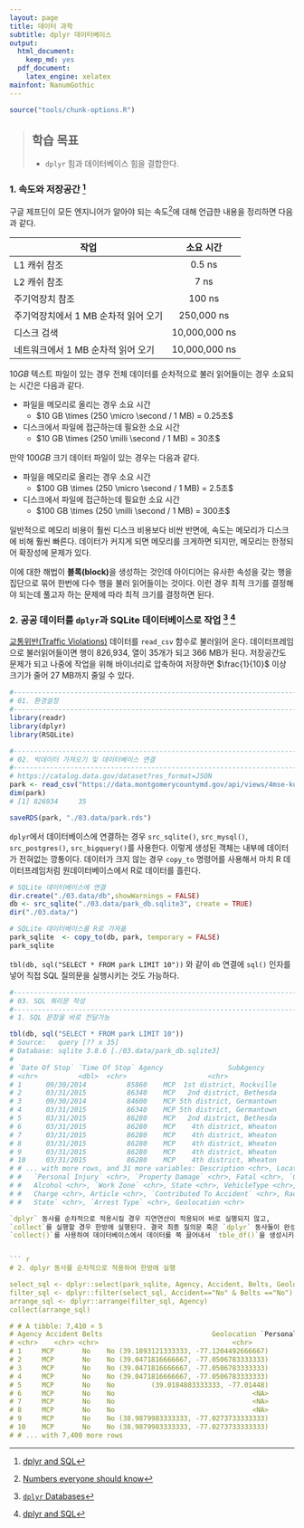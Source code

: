 ```yaml
---
layout: page
title: 데이터 과학
subtitle: dplyr 데이터베이스
output:
  html_document: 
    keep_md: yes
  pdf_document:
    latex_engine: xelatex
mainfont: NanumGothic
---
```



```r
source("tools/chunk-options.R")
```
> ## 학습 목표 {.objectives}
>
> * `dplyr` 힘과 데이터베이스 힘을 결합한다.

### 1. 속도와 저장공간 [^duke-dplyr-sql]

[^duke-dplyr-sql]: [dplyr and SQL](http://www2.stat.duke.edu/~cr173/Sta523_Fa14/dplyr_sql.html)

구글 제프딘이 모든 엔지니어가 알아야 되는 속도[^jeff-dean-number]에 대해 언급한 내용을 정리하면 다음과 같다.

[^jeff-dean-number]: [Numbers everyone should know](http://surana.wordpress.com/2009/01/01/numbers-everyone-should-know/)

|      작업             |   소요 시간                   |
|-----------------------|:-----------------------------:|
| L1 캐쉬 참조          |	0.5 ns                      |
| L2 캐쉬 참조          |     7 ns                      |
| 주기억장치 참조       |   100 ns                      |
| 주기억장치에서 1 MB 순차적 읽어 오기 | 250,000 ns     |
| 디스크 검색           | 10,000,000 ns                 |
| 네트워크에서 1 MB 순차적 읽어 오기 |  10,000,000 ns   |

$10 GB$ 텍스트 파일이 있는 경우 전체 데이터를 순차적으로 불러 읽어들이는 경우 소요되는 시간은 다음과 같다.

- 파일을 메모리로 올리는 경우 소요 시간
    - $10 GB \times (250 \micro \second / 1 MB) = 0.25초$
- 디스크에서 파일에 접근하는데 필요한 소요 시간     
    - $10 GB \times (250 \milli \second / 1 MB) = 30초$


만약 $100 GB$ 크기 데이터 파일이 있는 경우는 다음과 같다.

- 파일을 메모리로 올리는 경우 소요 시간
    - $100 GB \times (250 \micro \second / 1 MB) = 2.5초$
- 디스크에서 파일에 접근하는데 필요한 소요 시간     
    - $100 GB \times (250 \milli \second / 1 MB) = 300초$

일반적으로 메모리 비용이 훨씬 디스크 비용보다 비싼 반면에, 속도는 메모리가 디스크에 비해 훨씬 빠른다.
데이터가 커지게 되면 메모리를 크게하면 되지만, 메모리는 한정되어 확장성에 문제가 있다.

이에 대한 해법이 **블록(block)**을 생성하는 것인데 아이디어는 유사한 속성을 갖는 행을 집단으로 묶어
한번에 다수 행을 불러 읽어들이는 것이다. 이런 경우 최적 크기를 결정해야 되는데 풀고자 하는 문제에 따라 
최적 크기를 결정하면 된다.


### 2. 공공 데이터를 `dplyr`과 SQLite 데이터베이스로 작업 [^vignettes-dplyr-db] [^duke-dplyr-sql]

[^vignettes-dplyr-db]: [`dplyr` Databases](https://cran.r-project.org/web/packages/dplyr/vignettes/databases.html)

[교통위반(Traffic Violations)](https://catalog.data.gov/dataset?res_format=JSON) 데이터를 `read_csv` 함수로 불러읽어 온다.
데이터프레임으로 불러읽어들이면 행이 826,934, 열이 35개가 되고 366 MB가 된다.
저장공간도 문제가 되고 나중에 작업을 위해 바이너리로 압축하여 저장하면 $\frac{1}{10}$ 이상 크기가 줄어 27 MB까지 줄일 수 있다.


``` r
#-----------------------------------------------------------------------------------------
# 01. 환경설정
#-----------------------------------------------------------------------------------------
library(readr)
library(dplyr)
library(RSQLite)

#-----------------------------------------------------------------------------------------
# 02. 빅데이터 가져오기 및 데이터베이스 연결
#-----------------------------------------------------------------------------------------
# https://catalog.data.gov/dataset?res_format=JSON
park <- read_csv("https://data.montgomerycountymd.gov/api/views/4mse-ku6q/rows.csv?accessType=DOWNLOAD")
dim(park)
# [1] 826934     35

saveRDS(park, "./03.data/park.rds")
```

`dplyr`에서 데이터베이스에 연결하는 경우 `src_sqlite()`, `src_mysql()`, `src_postgres()`, `src_bigquery()`를 
사용한다. 이렇게 생성된 객체는 내부에 데이터가 전혀없는 깡통이다.
데이터가 크지 않는 경우 `copy_to` 명령어를 사용해서 마치 R 데이터프레임처럼 원데이터베이스에서 R로 데이터를 흘린다.

``` r
# SQLite 데이터베이스에 연결
dir.create("./03.data/db",showWarnings = FALSE)
db <- src_sqlite("./03.data/park_db.sqlite3", create = TRUE)
dir("./03.data/")

# SQLite 데이터베이스를 R로 가져옮
park_sqlite  <- copy_to(db, park, temporary = FALSE)
park_sqlite
```

`tbl(db, sql("SELECT * FROM park LIMIT 10"))` 와 같이 `db` 연결에 `sql()` 인자를 넣어 직접 SQL
질의문을 실행시키는 것도 가능하다.

``` r
#-----------------------------------------------------------------------------------------
# 03. SQL 쿼리문 작성
#-----------------------------------------------------------------------------------------
# 1. SQL 문장을 바로 전달가능

tbl(db, sql("SELECT * FROM park LIMIT 10"))
# Source:   query [?? x 35]
# Database: sqlite 3.8.6 [./03.data/park_db.sqlite3]
# 
# `Date Of Stop` `Time Of Stop` Agency                SubAgency
# <chr>          <dbl>  <chr>                    <chr>
# 1      09/30/2014          85860    MCP  1st district, Rockville
# 2      03/31/2015          86340    MCP   2nd district, Bethesda
# 3      09/30/2014          84600    MCP 5th district, Germantown
# 4      03/31/2015          86340    MCP 5th district, Germantown
# 5      03/31/2015          86280    MCP   2nd district, Bethesda
# 6      03/31/2015          86280    MCP    4th district, Wheaton
# 7      03/31/2015          86280    MCP    4th district, Wheaton
# 8      03/31/2015          86280    MCP    4th district, Wheaton
# 9      03/31/2015          86280    MCP    4th district, Wheaton
# 10     03/31/2015          86280    MCP    4th district, Wheaton
# # ... with more rows, and 31 more variables: Description <chr>, Location <chr>, Latitude <dbl>, Longitude <dbl>, Accident <chr>, Belts <chr>,
# #   `Personal Injury` <chr>, `Property Damage` <chr>, Fatal <chr>, `Commercial License` <chr>, HAZMAT <chr>, `Commercial Vehicle` <chr>,
# #   Alcohol <chr>, `Work Zone` <chr>, State <chr>, VehicleType <chr>, Year <int>, Make <chr>, Model <chr>, Color <chr>, `Violation Type` <chr>,
# #   Charge <chr>, Article <chr>, `Contributed To Accident` <chr>, Race <chr>, Gender <chr>, `Driver City` <chr>, `Driver State` <chr>, `DL
# #   State` <chr>, `Arrest Type` <chr>, Geolocation <chr>

`dplyr` 동사를 순차적으로 적용시킬 경우 지연연산이 적용되어 바로 실행되지 않고,
`collect`를 실행할 경우 한방에 실행된다. 결국 최종 질의문 혹은 `dplyr` 동사들이 완성되면
`collect()`를 사용하여 데이터베이스에서 데이터를 쭉 끌어내서 `tble_df()`을 생성시키는 작업흐름을 갖추게 된다.


``` r
# 2. dplyr 동사를 순차적으로 적용하여 한방에 실행

select_sql <- dplyr::select(park_sqlite, Agency, Accident, Belts, Geolocation) 
filter_sql <- dplyr::filter(select_sql, Accident=="No" & Belts =="No")
arrange_sql <- dplyr::arrange(filter_sql, Agency)
collect(arrange_sql)

# # A tibble: 7,410 × 5
# Agency Accident Belts                           Geolocation `Personal Injury`
# <chr>    <chr> <chr>                                 <chr>             <chr>
# 1     MCP       No    No (39.1893121333333, -77.1204492666667)               Yes
# 2     MCP       No    No (39.0471816666667, -77.0506783333333)               Yes
# 3     MCP       No    No (39.0471816666667, -77.0506783333333)               Yes
# 4     MCP       No    No (39.0471816666667, -77.0506783333333)               Yes
# 5     MCP       No    No         (39.0184883333333, -77.01448)               Yes
# 6     MCP       No    No                                  <NA>               Yes
# 7     MCP       No    No                                  <NA>               Yes
# 8     MCP       No    No                                  <NA>               Yes
# 9     MCP       No    No (38.9879983333333, -77.0273733333333)               Yes
# 10    MCP       No    No (38.9879983333333, -77.0273733333333)               Yes
# # ... with 7,400 more rows
```